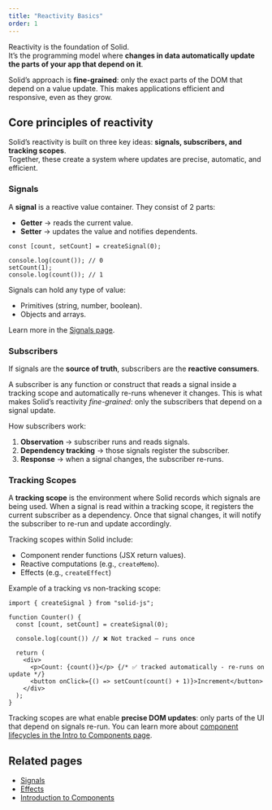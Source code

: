 ```yaml
---
title: "Reactivity Basics"
order: 1
---
```



Reactivity is the foundation of Solid.  
It’s the programming model where **changes in data automatically update the parts of your app that depend on it**.  

Solid’s approach is **fine-grained**: only the exact parts of the DOM that depend on a value update.
This makes applications efficient and responsive, even as they grow.

## Core principles of reactivity
	
Solid’s reactivity is built on three key ideas: **signals, subscribers, and tracking scopes**.  
Together, these create a system where updates are precise, automatic, and efficient.

### Signals

A **signal** is a reactive value container.
They consist of 2 parts:

- **Getter** → reads the current value.  
- **Setter** → updates the value and notifies dependents.  

```tsx
const [count, setCount] = createSignal(0);

console.log(count()); // 0
setCount(1);
console.log(count()); // 1
```

Signals can hold any type of value:

- Primitives (string, number, boolean).
- Objects and arrays.

Learn more in the [Signals page](/reactivity/signals).

### Subscribers

If signals are the **source of truth**, subscribers are the **reactive consumers**.

A subscriber is any function or construct that reads a signal inside a tracking scope and automatically re-runs whenever it changes.
This is what makes Solid’s reactivity *fine-grained*: only the subscribers that depend on a signal update.

How subscribers work:

1. **Observation** → subscriber runs and reads signals.
2. **Dependency tracking** → those signals register the subscriber.
3. **Response** → when a signal changes, the subscriber re-runs.

### Tracking Scopes

A **tracking scope** is the environment where Solid records which signals are being used.
When a signal is read within a tracking scope, it registers the current subscriber as a dependency.
Once that signal changes, it will notify the subscriber to re-run and update accordingly.

Tracking scopes within Solid include:

- Component render functions (JSX return values).
- Reactive computations (e.g., `createMemo`).
- Effects (e.g., `createEffect`)

Example of a tracking vs non-tracking scope:

```tsx
import { createSignal } from "solid-js";

function Counter() {
  const [count, setCount] = createSignal(0);

  console.log(count()) // ❌ Not tracked — runs once

  return (
    <div>
      <p>Count: {count()}</p> {/* ✅ tracked automatically - re-runs on update */}
      <button onClick={() => setCount(count() + 1)}>Increment</button>
    </div>
  );
}
```

Tracking scopes are what enable **precise DOM updates**: only parts of the UI that depend on signals re-run.
You can learn more about [component lifecycles in the Intro to Components page](/components/intro).


## Related pages
- [Signals](/reactivity/signals)
- [Effects](/reactivity/effects)
- [Introduction to Components](/components/intro)
